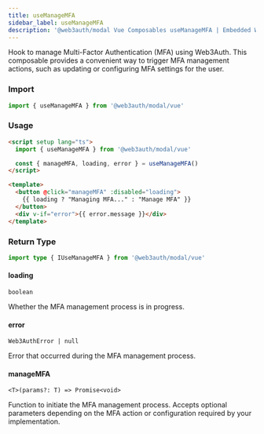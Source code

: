 ```yaml
---
title: useManageMFA
sidebar_label: useManageMFA
description: '@web3auth/modal Vue Composables useManageMFA | Embedded Wallets'
---
```


Hook to manage Multi-Factor Authentication (MFA) using Web3Auth. This composable provides a convenient way to trigger MFA management actions, such as updating or configuring MFA settings for the user.

### Import

```ts
import { useManageMFA } from '@web3auth/modal/vue'
```

### Usage

```html
<script setup lang="ts">
  import { useManageMFA } from '@web3auth/modal/vue'

  const { manageMFA, loading, error } = useManageMFA()
</script>

<template>
  <button @click="manageMFA" :disabled="loading">
    {{ loading ? "Managing MFA..." : "Manage MFA" }}
  </button>
  <div v-if="error">{{ error.message }}</div>
</template>
```

### Return Type

```ts
import type { IUseManageMFA } from '@web3auth/modal/vue'
```

#### loading

`boolean`

Whether the MFA management process is in progress.

#### error

`Web3AuthError | null`

Error that occurred during the MFA management process.

#### manageMFA

`<T>(params?: T) => Promise<void>`

Function to initiate the MFA management process. Accepts optional parameters depending on the MFA action or configuration required by your implementation.
